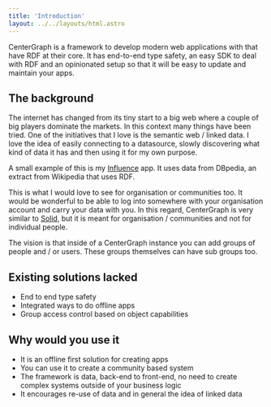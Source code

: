 ```yaml
---
title: 'Introduction'
layout: ../../layouts/html.astro
---
```


CenterGraph is a framework to develop modern web applications with that have RDF at their core. It has end-to-end type safety, an easy SDK to deal with RDF and an opinionated setup so that it will be easy to update and maintain your apps.

## The background

The internet has changed from its tiny start to a big web where a couple of big players dominate the markets. In this context many things have been tried. One of the initiatives that I love is the semantic web / linked data. I love the idea of easily connecting to a datasource, slowly discovering what kind of data it has and then using it for my own purpose.

A small example of this is my [Influence](https://influence.danielbeeke.nl) app. It uses data from DBpedia, an extract from Wikipedia that uses RDF.

This is what I would love to see for organisation or communities too. It would be wonderful to be able to log into somewhere with your organisation account and carry your data with you. In this regard, CenterGraph is very similar to [Solid](https://solidproject.org), but it is meant for organisation / communities and not for individual people.

The vision is that inside of a CenterGraph instance you can add groups of people and / or users. These groups themselves can have sub groups too.

## Existing solutions lacked

- End to end type safety
- Integrated ways to do offline apps
- Group access control based on object capabilities

## Why would you use it

- It is an offline first solution for creating apps
- You can use it to create a community based system
- The framework is data, back-end to front-end, no need to create complex systems outside of your business logic
- It encourages re-use of data and in general the idea of linked data
